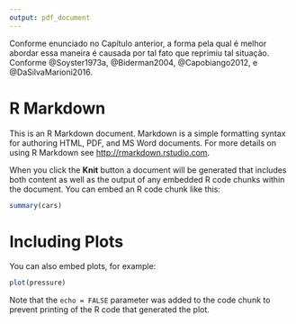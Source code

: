 ```yaml
---
output: pdf_document
---
```


Conforme enunciado no Capítulo anterior, a forma pela qual é melhor abordar essa maneira é causada por tal fato que reprimiu tal situação. Conforme @Soyster1973a, @Biderman2004, @Capobiango2012, e @DaSilvaMarioni2016. 

# R Markdown

This is an R Markdown document. Markdown is a simple formatting syntax for authoring HTML, PDF, and MS Word documents. For more details on using R Markdown see <http://rmarkdown.rstudio.com>.

When you click the **Knit** button a document will be generated that includes both content as well as the output of any embedded R code chunks within the document. You can embed an R code chunk like this:

```r
summary(cars)
```

# Including Plots

You can also embed plots, for example:

```r
plot(pressure)
```

Note that the `echo = FALSE` parameter was added to the code chunk to prevent printing of the R code that generated the plot.
